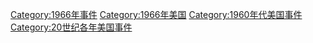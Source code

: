 {{portal|美國}}
{{Year by category
|m=1
|c=9
|d=6
|y=6
|cat=美国事件
|sortkey=美国事件
|parent=20世纪各年美国事件
|subcat=1960年代美国事件
}}

[[Category:1966年事件|Category:1966年事件]]
[[Category:1966年美国|Category:1966年美国]]
[[Category:1960年代美国事件|Category:1960年代美国事件]]
[[Category:20世纪各年美国事件|Category:20世纪各年美国事件]]